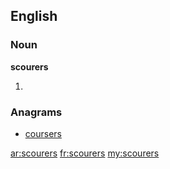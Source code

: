 ==English==

===Noun===
'''scourers'''

# {{plural of|[[scourer]]}}

===Anagrams===
* [[coursers#English|coursers]]

[[ar:scourers]]
[[fr:scourers]]
[[my:scourers]]